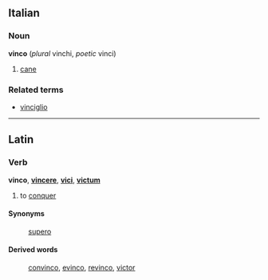 ==Italian==
===Noun===
'''vinco''' (''plural'' vinchi, ''poetic'' vinci)

# [[cane]]

===Related terms===
*[[vinciglio]]

----
==Latin==
===Verb===
'''vinco''', '''[[vincere]]''', '''[[vici]]''', '''[[victum]]'''

# to [[conquer]]
====Synonyms====
: [[supero]]
====Derived words====
: [[convinco]], [[evinco]], [[revinco]], [[victor]]